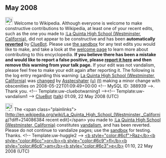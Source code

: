 <article id="17552819" title=User talk:Asstecshater>
	<talkpage id="17552819" title="User talk:Asstecshater">


== May 2008 ==
[[Image:Information.svg|left|25px]] Welcome to Wikipedia. Although everyone is welcome to make constructive contributions to Wikipedia, at least one of your recent edits, such as the one you made to [[:La Quinta High School (Westminster, California)]], did not appear to be constructive and has been '''automatically [[Help:Reverting|reverted]]''' by [[User:ClueBot|ClueBot]].  Please use [[Wikipedia:Sandbox|the sandbox]] for any test edits you would like to make, and take a look at the [[Wikipedia:Introduction|welcome page]] to learn more about contributing to this encyclopedia.  '''If you believe there has been a mistake and would like to report a false positive, please [[User:ClueBot/FalsePositives|report it here]] and then remove this warning from your talk page.'''  If your edit was not vandalism, please feel free to make your edit again after reporting it. The following is the log entry regarding this warning: [[La Quinta High School (Westminster, California)]] was [http://en.wikipedia.org/w/index.php?title=La+Quinta+High+School+%28Westminster%2C+California%29&amp;diff=214086224&amp;oldid=214007095 changed] by [[Special:Contributions/Asstecshater|Asstecshater]] [[User:Asstecshater|(u)]] [[User talk:Asstecshater|(t)]] making a minor change with obscenities on 2008-05-22T01:09:49+00:00 &lt;!-- MySQL ID: 388939 --&gt;. Thank you. &lt;!-- Template:uw-cluebotwarning1 --&gt;&lt;!-- Template:uw-vandalism1 --&gt; [[User:ClueBot|ClueBot]] ([[User talk:ClueBot|talk]]) 01:09, 22 May 2008 (UTC)

[[Image:Information.png|25px]] The &lt;span class=&quot;plainlinks&quot;&gt;[http://en.wikipedia.org/wiki/La_Quinta_High_School_(Westminster,_California)?diff=214086384 recent edit]&lt;/span&gt; you made to [[:La Quinta High School (Westminster, California)]] constitutes [[Wikipedia:Vandalism|vandalism]], and has been reverted. Please do not continue to vandalize pages; use the [[Wikipedia:Sandbox|sandbox]] for testing. Thanks. &lt;!-- Template:uw-huggle2 --&gt; [[User:Razorflame|&lt;b style=&quot;color:#6cf&quot;&gt;Raz&lt;/b&gt;&lt;b style=&quot;color:#6cc&quot;&gt;or&lt;/b&gt;]][[User talk:Razorflame|&lt;b style=&quot;color:#6c9&quot;&gt;fl&lt;/b&gt;&lt;b style=&quot;color:#6c6&quot;&gt;am&lt;/b&gt;&lt;b style=&quot;color:#6c3&quot;&gt;e&lt;/b&gt;]] 01:10, 22 May 2008 (UTC)
	</talkpage>
</article>